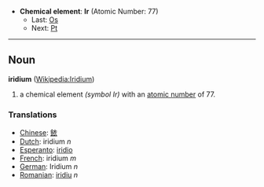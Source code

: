 *'''Chemical element''': '''Ir''' (Atomic Number: 77)
**Last: [[Osmium|Os]]
**Next: [[Platinum|Pt]]
----
== Noun ==
'''iridium''' ([[en:Iridium|Wikipedia:Iridium]])

# a chemical element ''(symbol Ir)'' with an [[atomic number]] of 77.

===Translations===
*[[Chinese]]: [[銥]]
*[[Dutch]]: iridium ''n''
*[[Esperanto]]: [[iridio]]
*[[French]]: iridium ''m''
*[[German]]: Iridium ''n''
*[[Romanian]]: [[iridiu]] ''n''